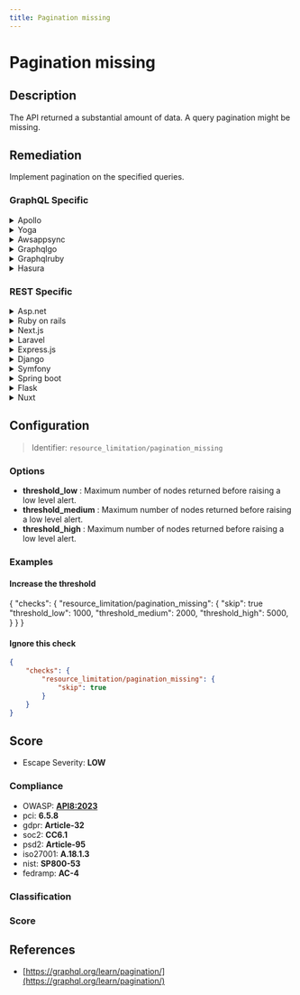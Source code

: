 ```yaml
---
title: Pagination missing
---
```


# Pagination missing

## Description

The API returned a substantial amount of data.
A query pagination might be missing.


## Remediation

Implement pagination on the specified queries.



### GraphQL Specific

<details>
    <summary>Apollo</summary>

Implement pagination in your Apollo server by using cursor-based pagination, which involves passing a cursor that points to the last item in the previous fetch.

</details>

<details>
    <summary>Yoga</summary>

Use the Prisma client's pagination capabilities to implement cursor-based pagination in your GraphQL Yoga server.

</details>

<details>
    <summary>Awsappsync</summary>

In AWS AppSync, implement pagination by using the 'limit' and 'nextToken' arguments in your resolvers to manage the data returned.

</details>

<details>
    <summary>Graphqlgo</summary>

In GraphQL Go, implement pagination by using the 'after' and 'first' arguments in your schema to fetch slices of data.

</details>

<details>
    <summary>Graphqlruby</summary>

Use the 'graphql-ruby' gem's built-in pagination features to add cursor-based pagination to your queries.

</details>

<details>
    <summary>Hasura</summary>

Leverage Hasura's built-in support for cursor-based pagination using the 'limit' and 'offset' fields in your GraphQL queries.

</details>


### REST Specific

<details>
    <summary>Asp.net</summary>

Implement pagination in your ASP.NET Core Web API by adding parameters for page number and page size in your action methods.

</details>

<details>
    <summary>Ruby on rails</summary>

Use the 'will_paginate' or 'kaminari' gem to add pagination to your Rails API endpoints.

</details>

<details>
    <summary>Next.js</summary>

In Next.js API routes, implement pagination by parsing query parameters for page and limit to slice the data returned.

</details>

<details>
    <summary>Laravel</summary>

Use Laravel's built-in pagination methods to easily paginate the results of a query in your API.

</details>

<details>
    <summary>Express.js</summary>

In Express.js, use query parameters to implement pagination in your API routes by limiting the results returned from the database.

</details>

<details>
    <summary>Django</summary>

Utilize Django's built-in Paginator class to add pagination to your Django REST Framework views.

</details>

<details>
    <summary>Symfony</summary>

Implement pagination in your Symfony API by using the 'Pagerfanta' bundle or similar to paginate query results.

</details>

<details>
    <summary>Spring boot</summary>

In Spring Boot, use the Pageable interface to handle pagination automatically in your REST controllers.

</details>

<details>
    <summary>Flask</summary>

Use Flask's request object to parse pagination parameters and SQLAlchemy's paginate method to return paginated results.

</details>

<details>
    <summary>Nuxt</summary>

In Nuxt.js, you can create a server middleware or API route that accepts pagination parameters and returns a sliced array of data.

</details>

## Configuration

> Identifier: `resource_limitation/pagination_missing`

### Options

- **threshold_low** : Maximum number of nodes returned before raising a low level alert.
- **threshold_medium** : Maximum number of nodes returned before raising a low level alert.
- **threshold_high** : Maximum number of nodes returned before raising a low level alert.




### Examples



#### Increase the threshold

{
  "checks": {
      "resource_limitation/pagination_missing": {
          "skip": true
          "threshold_low": 1000,
          "threshold_medium": 2000,
          "threshold_high": 5000,
      }
  }
}




#### Ignore this check

```json
{
    "checks": {
        "resource_limitation/pagination_missing": {
            "skip": true
        }
    }
}
```




## Score

- Escape Severity: **<span className="low-severity">LOW</span>**

### Compliance

- OWASP: **[API8:2023](https://github.com/OWASP/API-Security/blob/master/editions/2023/en/0xa8-security-misconfiguration.md)**
- pci: **6.5.8**
- gdpr: **Article-32**
- soc2: **CC6.1**
- psd2: **Article-95**
- iso27001: **A.18.1.3**
- nist: **SP800-53**
- fedramp: **AC-4**

### Classification






### Score




## References

- [https://graphql.org/learn/pagination/](https://graphql.org/learn/pagination/)
  
